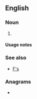 {{also|fs|Fs|FS|fS|F's}}
==English==

===Noun===
{{head|en|noun plural form}}

# {{plural of|f|lang=en}}

====Usage notes====
{{U:en:plurals of letters}}

===See also===
* [[F's]]

===Anagrams===
* {{anagrams|en|S.F.|SF|Sf}}